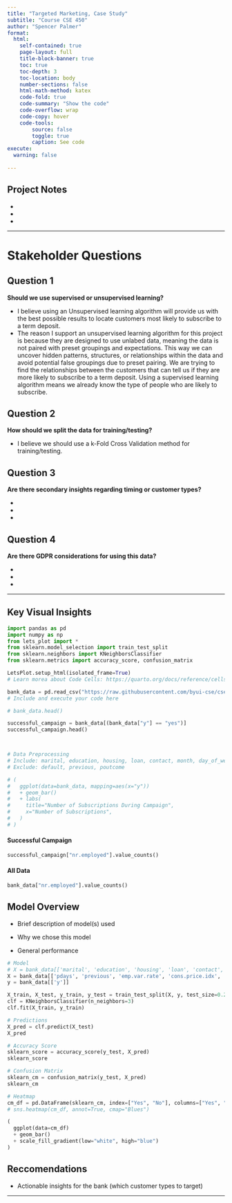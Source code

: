 ```yaml
---
title: "Targeted Marketing, Case Study"
subtitle: "Course CSE 450"
author: "Spencer Palmer"
format:
  html:
    self-contained: true
    page-layout: full
    title-block-banner: true
    toc: true
    toc-depth: 3
    toc-location: body
    number-sections: false
    html-math-method: katex
    code-fold: true
    code-summary: "Show the code"
    code-overflow: wrap
    code-copy: hover
    code-tools:
        source: false
        toggle: true
        caption: See code
execute: 
  warning: false
    
---
```



## Project Notes

- 
- 
-  

---

# Stakeholder Questions

## Question 1

__Should we use supervised or unsupervised learning?__

- I believe using an Unsupervised learning algorithm will provide us with the best possible results to locate customers most likely to subscribe to a term deposit. 
- The reason I support an unsupervised learning algorithm for this project is because they are designed to use unlabed data, meaning the data is not paired with preset groupings and expectations. This way we can uncover hidden patterns, structures, or relationships within the data and avoid potential false groupings due to preset pairing. We are trying to find the relationships between the customers that can tell us if they are more likely to subscribe to a term deposit. Using a supervised learning algorithm means we already know the type of people who are likely to subscribe.


## Question 2

__How should we split the data for training/testing?__

- I believe we should use a k-Fold Cross Validation method for training/testing. 


## Question 3

__Are there secondary insights regarding timing or customer types?__

- 
- 
- 


## Question 4

__Are there GDPR considerations for using this data?__  

- 
- 
- 

---

## Key Visual Insights  


```python
import pandas as pd
import numpy as np
from lets_plot import *
from sklearn.model_selection import train_test_split
from sklearn.neighbors import KNeighborsClassifier
from sklearn.metrics import accuracy_score, confusion_matrix

LetsPlot.setup_html(isolated_frame=True)
# Learn morea about Code Cells: https://quarto.org/docs/reference/cells/cells-jupyter.html

bank_data = pd.read_csv("https://raw.githubusercontent.com/byui-cse/cse450-course/master/data/bank.csv")
# Include and execute your code here

# bank_data.head()

successful_campaign = bank_data[(bank_data["y"] == "yes")]
successful_campaign.head()



# Data Preprocessing
# Include: marital, education, housing, loan, contact, month, day_of_week, pdays, previous, emp.var.rate, cons.price.idx, cons.conf.idx, euribor3m, nr.employed
# Exclude: default, previous, poutcome

# (
#   ggplot(data=bank_data, mapping=aes(x="y")) 
#   + geom_bar() 
#   + labs(
#     title="Number of Subscriptions During Campaign",
#     x="Number of Subscriptions",
#   )
# )
```


#### Successful Campaign
```python

successful_campaign["nr.employed"].value_counts()

```


#### All Data
```python

bank_data["nr.employed"].value_counts()

```

## Model Overview 

- Brief description of model(s) used 

- Why we chose this model 

- General performance 

```python
# Model
# X = bank_data[['marital', 'education', 'housing', 'loan', 'contact', 'month', 'day_of_week', 'pdays', 'previous', 'emp.var.rate', 'cons.price.idx', 'cons.conf.idx', 'euribor3m', 'nr.employed']]
X = bank_data[['pdays', 'previous', 'emp.var.rate', 'cons.price.idx', 'cons.conf.idx', 'euribor3m', 'nr.employed']]
y = bank_data[['y']]

X_train, X_test, y_train, y_test = train_test_split(X, y, test_size=0.2)
clf = KNeighborsClassifier(n_neighbors=3)
clf.fit(X_train, y_train)

# Predictions
X_pred = clf.predict(X_test)
X_pred

```

```python
# Accuracy Score
sklearn_score = accuracy_score(y_test, X_pred)
sklearn_score

```

```python
# Confusion Matrix
sklearn_cm = confusion_matrix(y_test, X_pred)
sklearn_cm

```

```python
# Heatmap
cm_df = pd.DataFrame(sklearn_cm, index=["Yes", "No"], columns=["Yes", "No"])
# sns.heatmap(cm_df, annot=True, cmap="Blues")

(
  ggplot(data=cm_df) 
  + geom_bar() 
  + scale_fill_gradient(low="white", high="blue") 
)


```

## Reccomendations 

- Actionable insights for the bank (which customer types to target)

---

